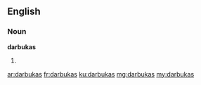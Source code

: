 ==English==

===Noun===
'''darbukas'''

# {{plural of|darbuka}}

[[ar:darbukas]]
[[fr:darbukas]]
[[ku:darbukas]]
[[mg:darbukas]]
[[my:darbukas]]